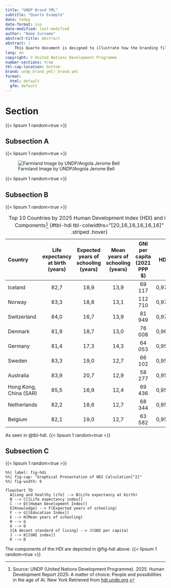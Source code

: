 ```yaml
---
title: "UNDP Brand YML"
subtitle: "Quarto Example"
date: today
date-format: iso
date-modified: last-modified
author: "Name Surname"
abstract-title: Abstract
abstract: |
    This Quarto document is designed to illustrate how the branding file affects the look and feel of documents across several formats. It contains a mix of placeholder text (lorem ipsum) and HDI-related content for illustration purposes only. It is designed to provide an example of how various elements of a Quarto document, such as images, tables, figures, references, are branded. Refer to [undp-data/undp-brand-yml](https://github.com/UNDP-Data/undp-brand-yml) repository for more details about the package.
lang: en
copyright: © United Nations Development Programme
number-sections: true
tbl-cap-location: bottom
brand: undp_brand_yml/_brand.yml
format: 
  html: default
  gfm: default
---
```


# Section

{{< lipsum 1 random=true >}}

## Subsection A

{{< lipsum 1 random=true >}}

![Farmland Image by UNDP/Angola Jerome Bell](https://design.undp.org/static/media/farmland-lg.02a6e58d.jpg)

{{< lipsum 1 random=true >}}

## Subsection B

{{< lipsum 1 random=true >}}

| Country                | Life expectancy at birth (years)   | Expected years of schooling (years)   | Mean years of schooling (years)   | GNI per capita (2021 PPP $)   | HDI   |
|:-----------------------|:----------------------------------:|:-------------------------------------:|:---------------------------------:|:-----------------------------:|:-----:|
| Iceland                | 82,7                               | 18,9                                  | 13,9                              | 69 117                        | 0,972 |
| Norway                 | 83,3                               | 18,8                                  | 13,1                              | 112 710                       | 0,970 |
| Switzerland            | 84,0                               | 16,7                                  | 13,9                              | 81 949                        | 0,970 |
| Denmark                | 81,9                               | 18,7                                  | 13,0                              | 76 008                        | 0,962 |
| Germany                | 81,4                               | 17,3                                  | 14,3                              | 64 053                        | 0,959 |
| Sweden                 | 83,3                               | 19,0                                  | 12,7                              | 66 102                        | 0,959 |
| Australia              | 83,9                               | 20,7                                  | 12,9                              | 58 277                        | 0,958 |
| Hong Kong, China (SAR) | 85,5                               | 16,9                                  | 12,4                              | 69 436                        | 0,955 |
| Netherlands            | 82,2                               | 18,6                                  | 12,7                              | 68 344                        | 0,955 |
| Belgium                | 82,1                               | 19,0                                  | 12,7                              | 63 582                        | 0,951 |

: Top 10 Countries by 2025 Human Development Index (HDI) and its Components[^1] {#tbl-hdi tbl-colwidths="[20,16,16,16,16,16]" .striped .hover}

As seen in @tbl-hdi.
{{< lipsum 1 random=true >}}


## Subsection C

{{< lipsum 1 random=true >}}

```mermaid
%%| label: fig-hdi
%%| fig-cap: "Graphical Presentation of HDI Calculation[^2]"
%%| fig-width: 6

flowchart TD
  A[Long and healthy life] --> B(Life expectancy at birth)
  B --> C[[Life expectancy index]]
  C --> D[(Human Development Index)]
  E[Knowledge] --> F(Expected years of schooling)
  F --> G[[Education Index]]
  E --> H(Mean years of schooling)
  H --> G
  G --> D
  I[A decent standard of living] --> J(GNI per capita)
  J --> K[[GNI index]]
  K --> D
```

The components of the HDI are depicted in @fig-hdi above.
{{< lipsum 1 random=true >}}

[^1]: Source: UNDP (United Nations Development Programme). 2025. Human Development Report 2025: A matter of choice: People and possibilities in the age of AI. New York Retrieved from [hdr.undp.org](https://hdr.undp.org/data-center/human-development-index#/indicies/HDI).
[^2]: Adopted from [2025 HDR Technical Note](https://hdr.undp.org/data-center/documentation-and-downloads).
